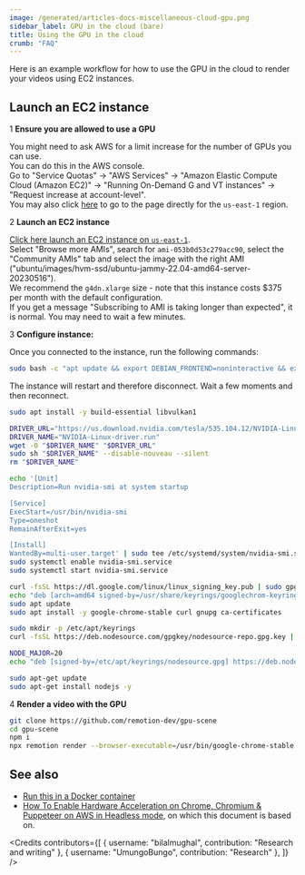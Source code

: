 ```yaml
---
image: /generated/articles-docs-miscellaneous-cloud-gpu.png
sidebar_label: GPU in the cloud (bare)
title: Using the GPU in the cloud
crumb: "FAQ"
---
```


Here is an example workflow for how to use the GPU in the cloud to render your videos using EC2 instances.

## Launch an EC2 instance

<Step>1</Step> <strong>Ensure you are allowed to use a GPU</strong>

You might need to ask AWS for a limit increase for the number of GPUs you can use.  
You can do this in the AWS console.  
Go to "Service Quotas" -> "AWS Services" -> "Amazon Elastic Compute Cloud (Amazon EC2)" -> "Running On-Demand G and VT instances" -> "Request increase at account-level".  
You may also click [here](https://us-east-1.console.aws.amazon.com/servicequotas/home/services/ec2/quotas/L-DB2E81BA) to go to the page directly for the `us-east-1` region.

<Step>2</Step> <strong>Launch an EC2 instance</strong>

[Click here launch an EC2 instance on `us-east-1`](https://us-east-1.console.aws.amazon.com/ec2/home?region=us-east-1#LaunchInstances:).  
Select "Browse more AMIs", search for `ami-053b0d53c279acc90`, select the "Community AMIs" tab and select the image with the right AMI ("ubuntu/images/hvm-ssd/ubuntu-jammy-22.04-amd64-server-20230516").  
We recommend the `g4dn.xlarge` size - note that this instance costs $375 per month with the default configuration.  
If you get a message "Subscribing to AMI is taking longer than expected", it is normal. You may need to wait a few minutes.

<Step>3</Step> <strong>Configure instance:</strong>

Once you connected to the instance, run the following commands:

```bash title="Upgrade the Linux Kernel to v6"
sudo bash -c "apt update && export DEBIAN_FRONTEND=noninteractive && export NEEDRESTART_MODE=a && apt upgrade -y && reboot"
```

The instance will restart and therefore disconnect. Wait a few moments and then reconnect.

```bash title="Install libvulkan"
sudo apt install -y build-essential libvulkan1
```

```bash title="Install GPU drivers"
DRIVER_URL="https://us.download.nvidia.com/tesla/535.104.12/NVIDIA-Linux-x86_64-535.104.12.run"
DRIVER_NAME="NVIDIA-Linux-driver.run"
wget -O "$DRIVER_NAME" "$DRIVER_URL"
sudo sh "$DRIVER_NAME" --disable-nouveau --silent
rm "$DRIVER_NAME"
```

```bash title="Configure startup service"
echo '[Unit]
Description=Run nvidia-smi at system startup

[Service]
ExecStart=/usr/bin/nvidia-smi
Type=oneshot
RemainAfterExit=yes

[Install]
WantedBy=multi-user.target' | sudo tee /etc/systemd/system/nvidia-smi.service
sudo systemctl enable nvidia-smi.service
sudo systemctl start nvidia-smi.service
```

```bash title="Install Chrome"
curl -fsSL https://dl.google.com/linux/linux_signing_key.pub | sudo gpg --dearmor -o /usr/share/keyrings/googlechrom-keyring.gpg
echo "deb [arch=amd64 signed-by=/usr/share/keyrings/googlechrom-keyring.gpg] http://dl.google.com/linux/chrome/deb/ stable main" | sudo tee /etc/apt/sources.list.d/google-chrome.list
sudo apt update
sudo apt install -y google-chrome-stable curl gnupg ca-certificates
```

```bash title="Install Node.js"
sudo mkdir -p /etc/apt/keyrings
curl -fsSL https://deb.nodesource.com/gpgkey/nodesource-repo.gpg.key | sudo gpg --dearmor -o /etc/apt/keyrings/nodesource.gpg

NODE_MAJOR=20
echo "deb [signed-by=/etc/apt/keyrings/nodesource.gpg] https://deb.nodesource.com/node_$NODE_MAJOR.x nodistro main" | sudo tee /etc/apt/sources.list.d/nodesource.list

sudo apt-get update
sudo apt-get install nodejs -y
```

<Step>4</Step> <strong>Render a video with the GPU</strong><br/>

```bash title="Clone a Remotion GPU demo"
git clone https://github.com/remotion-dev/gpu-scene
cd gpu-scene
npm i
npx remotion render --browser-executable=/usr/bin/google-chrome-stable --gl=angle-egl --enable-multiprocess-on-linux
```

## See also

- [Run this in a Docker container](/docs/miscellaneous/cloud-gpu-docker)
- [How To Enable Hardware Acceleration on Chrome, Chromium & Puppeteer on AWS in Headless mode](https://mirzabilal.com/how-to-enable-hardware-acceleration-on-chrome-chromium-puppeteer-on-aws-in-headless-mode), on which this document is based on.

<Credits contributors={[
{
username: "bilalmughal",
contribution: "Research and writing"
},
{
username: "UmungoBungo",
contribution: "Research"
},
]} />
